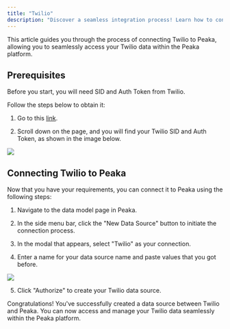 ```yaml
---
title: "Twilio"
description: "Discover a seamless integration process! Learn how to connect Twilio to Peaka effortlessly for streamlined transactions."
---
```


This article guides you through the process of connecting Twilio to Peaka, allowing you to seamlessly access your Twilio data within the Peaka platform.

## Prerequisites

Before you start, you will need SID and Auth Token from Twilio.

Follow the steps below to obtain it:

1. Go to this [link](https://console.twilio.com/).

2. Scroll down on the page, and you will find your Twilio SID and Auth Token, as shown in the image below.

<img src="https://cdn.peaka.com/integrations/twilio-1.png" />

## Connecting Twilio to Peaka

Now that you have your requirements, you can connect it to Peaka using the following steps:

1. Navigate to the data model page in Peaka.

2. In the side menu bar, click the "New Data Source" button to initiate the connection process.

3. In the modal that appears, select "Twilio" as your connection.

4. Enter a name for your data source name and paste values that you got before.

<img src="https://cdn.peaka.com/integrations/twilio-3.png" />

5. Click "Authorize" to create your Twilio data source.

Congratulations! You've successfully created a data source between Twilio and Peaka. You can now access and manage your Twilio data seamlessly within the Peaka platform.
